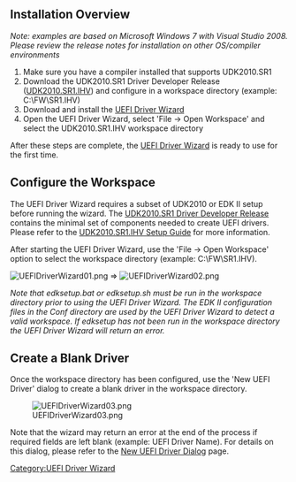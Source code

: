 == Installation Overview ==
''Note: examples are based on Microsoft Windows 7 with Visual Studio 2008. Please review the release notes for installation on other OS/compiler environments''

# Make sure you have a compiler installed that supports UDK2010.SR1
# Download the UDK2010.SR1 Driver Developer Release ([http://sourceforge.net/projects/edk2/files/UDK2010%20Releases/UDK2010.SR1/UDK2010.SR1.IHV.zip/download UDK2010.SR1.IHV]) and configure in a workspace directory (example: C:\FW\SR1.IHV)
# Download and install the [http://sourceforge.net/projects/edk2/files/EDK%20II%20Releases/Driver_Developer/UefiDriverWizard.msi/download UEFI Driver Wizard]
# Open the UEFI Driver Wizard, select 'File -> Open Workspace' and select the UDK2010.SR1.IHV workspace directory

After these steps are complete, the [[UEFI Driver Wizard]] is ready to use for the first time.

== Configure the Workspace ==

The UEFI Driver Wizard requires a subset of UDK2010 or EDK II setup before running the wizard. The [http://sourceforge.net/projects/edk2/files/UDK2010%20Releases/UDK2010.SR1/UDK2010.SR1.IHV.zip/download UDK2010.SR1 Driver Developer Release] contains the minimal set of components needed to create UEFI drivers. Please refer to the [[UDK2010.SR1.IHV Setup Guide]] for more information.

After starting the UEFI Driver Wizard, use the 'File -> Open Workspace' option to select the workspace directory (example: C:\FW\SR1.IHV).

[[File:UEFIDriverWizard01.png]] => [[File:UEFIDriverWizard02.png]]

''Note that edksetup.bat or edksetup.sh must be run in the workspace directory prior to using the UEFI Driver Wizard. The EDK II configuration files in the Conf directory are used by the UEFI Driver Wizard to detect a valid workspace. If edksetup has not been run in the workspace directory the UEFI Driver Wizard will return an error.''

== Create a Blank Driver ==

Once the workspace directory has been configured, use the 'New UEFI Driver' dialog to create a blank driver in the workspace directory.

[[File:UEFIDriverWizard03.png]]

Note that the wizard may return an error at the end of the process if required fields are left blank (example: UEFI Driver Name). For details on this dialog, please refer to the [[New UEFI Driver Dialog]] page.

[[Category:UEFI Driver Wizard]]
<!-- [[Category:Driver]] -->
<!-- [[Category:IHV]] -->
<!-- [[Category:EDKII]] -->
